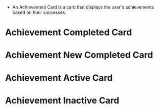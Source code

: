 
<Meta title="Achievements/AchievementCard" component={AchievementCard} />

-   An Achievement Card is a card that displays the user's achievements based on their successes.

# Achievement Completed Card

<Story name="Achievement Completed Card">
    <AchievementCard
        achievementState={AchievementState.COMPLETED}
        achievementType={AchievementType.TIERED}
        image={KanufahrtDschungel}
        alt="ein Polaroid Bild von Loki auf einer Kanufahrt durch den Dschungel"
        newAchievement={false}
        subtitle="Gitarre für Anfänger"
        title="1. durchgeführter Termin"
    />
</Story>

# Achievement New Completed Card

<Story name="New Achievement Completed Card">
    <AchievementCard
        achievementState={AchievementState.COMPLETED}
        achievementType={AchievementType.SEQUENTIAL}
        image={KanufahrtDschungel}
        alt="ein Polaroid Bild von Loki auf einer Kanufahrt durch den Dschungel"
        newAchievement
        subtitle="Gitarre für Anfänger"
        title="1. durchgeführter Termin"
    />
</Story>

# Achievement Active Card

<Story name="Achievement Active Card">
    <AchievementCard
        achievementState={AchievementState.ACTIVE}
        achievementType={AchievementType.TIERED}
        actionType={ActionTypes.WAIT}
        image={KanufahrtDschungel}
        alt="ein Polaroid Bild von Loki auf einer Kanufahrt durch den Dschungel"
        newAchievement
        subtitle="Gitarre für Anfänger"
        title="1. durchgeführter Termin"
        maxSteps={3}
        currentStep={1}
        actionDescription="Kurs in Prüfung"
    />
</Story>

# Achievement Inactive Card

<Story name="Achievement Inactive Card">
    <AchievementCard
        achievementState={AchievementState.INACTIVE}
        achievementType={AchievementType.SEQUENTIAL}
        image={KanufahrtDschungel}
        alt="ein Polaroid Bild von Loki auf einer Kanufahrt durch den Dschungel"
        newAchievement
        subtitle="Gitarre für Anfänger"
        title="1. durchgeführter Termin"
        maxSteps={5}
        currentStep={0}
        actionDescription="Schließe alle Lektionen ab, um diesen Erfolg zu erhalten"
    />
</Story>
